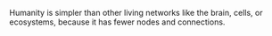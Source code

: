 
Humanity is simpler than other living networks like the brain, cells, or ecosystems, because it has fewer nodes and connections.
